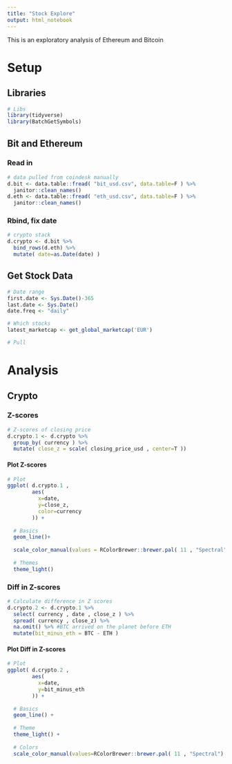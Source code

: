 ```yaml
---
title: "Stock Explore"
output: html_notebook
---
```


This is an exploratory analysis of Ethereum and Bitcoin

# Setup
## Libraries
```r
# Libs
library(tidyverse)
library(BatchGetSymbols)
```

## Bit and Ethereum
### Read in
```r
# data pulled from coindesk manually
d.bit <- data.table::fread( "bit_usd.csv", data.table=F ) %>%
  janitor::clean_names()
d.eth <- data.table::fread( "eth_usd.csv", data.table=F ) %>%
  janitor::clean_names()
```

### Rbind, fix date
```r
# crypto stack
d.crypto <- d.bit %>%
  bind_rows(d.eth) %>%
  mutate( date=as.Date(date) )
```


## Get Stock Data
```r
# Date range
first.date <- Sys.Date()-365
last.date <- Sys.Date()
date.freq <- "daily"

# Which stocks
latest_marketcap <- get_global_marketcap('EUR')

# Pull 

```

# Analysis
## Crypto

### Z-scores
```r
# Z-scores of closing price
d.crypto.1 <- d.crypto %>%
  group_by( currency ) %>%
  mutate( close_z = scale( closing_price_usd , center=T ))
```

#### Plot Z-scores
```r
# Plot
ggplot( d.crypto.1 ,
        aes(
          x=date,
          y=close_z,
          color=currency
        )) +
  
  # Basics
  geom_line()+
  
  scale_color_manual(values = RColorBrewer::brewer.pal( 11 , "Spectral")[c(1,3)]) +
  
  # Themes
  theme_light() 
```

### Diff in Z-scores
```r
# Calculate difference in Z scores
d.crypto.2 <- d.crypto.1 %>%
  select( currency , date , close_z ) %>%
  spread( currency , close_z) %>%
  na.omit() %>% #BTC arrived on the planet before ETH
  mutate(bit_minus_eth = BTC - ETH )
```

#### Plot Diff in Z-scores
```r
# Plot
ggplot( d.crypto.2 ,
        aes(
          x=date,
          y=bit_minus_eth
        )) +
  
  # Basics
  geom_line() +
  
  # Theme
  theme_light() +
  
  # Colors
  scale_color_manual(values=RColorBrewer::brewer.pal( 11 , "Spectral")[c(1)])
```
















